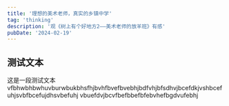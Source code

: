 ```yaml
---
title: '理想的美术老师，真实的乡镇中学'
tag: 'thinking'
description: '观《树上有个好地方2——美术老师的放羊班》有感'
pubDate: '2024-02-19'
---
```



<Music id="163472" coverlink="http://p1.music.126.net/PNp3k-zISOQ2hw_E_iu1gw==/120946279061463.jpg?param=130y130" client:load />

## 测试文本

这是一段测试文本vfbhwbhbwhuvburwbukbhsfhjbvhfbvefbvebhjbdfvhjbfsdhvjbcefdkjvshbcefuhjsvbfbcefujdhsvbefuhj vbuefdvjbcvfbefbbefbfebvhefbgdvufebhj